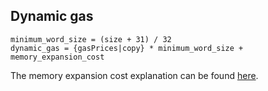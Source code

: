 ## Dynamic gas

    minimum_word_size = (size + 31) / 32
    dynamic_gas = {gasPrices|copy} * minimum_word_size + memory_expansion_cost

The memory expansion cost explanation can be found [here](/about).
